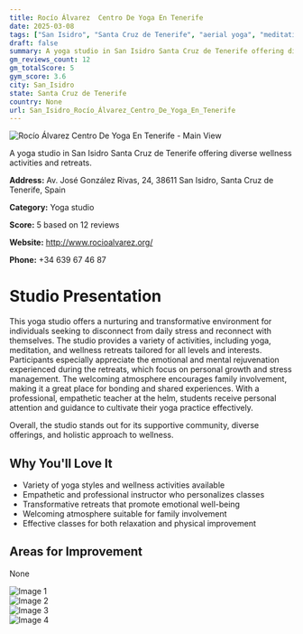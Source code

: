 ```yaml
---
title: Rocío Álvarez  Centro De Yoga En Tenerife
date: 2025-03-08
tags: ["San Isidro", "Santa Cruz de Tenerife", "aerial yoga", "meditation", "spiritual yoga", "supportive atmosphere", "wellness retreats", "San Isidro"]  
draft: false
summary: A yoga studio in San Isidro Santa Cruz de Tenerife offering diverse wellness activities and retreats.
gm_reviews_count: 12
gm_totalScore: 5
gym_score: 3.6
city: San_Isidro
state: Santa Cruz de Tenerife
country: None
url: San_Isidro_Rocío_Álvarez_Centro_De_Yoga_En_Tenerife
---
```


<div className="aspect-[16/9] relative my-8">
  <img 
    src="https://lh5.googleusercontent.com/p/AF1QipNc7Bw8-LSqy0NZ39h1fz5n8ToBeQmZ-d3I67iJ=w1920-h1080-k-no"
    alt="Rocío Álvarez  Centro De Yoga En Tenerife - Main View"
    className="object-cover absolute inset-0 w-full h-full rounded-lg"
  />
</div>

A yoga studio in San Isidro Santa Cruz de Tenerife offering diverse wellness activities and retreats.

**Address:** Av. José González Rivas, 24, 38611 San Isidro, Santa Cruz de Tenerife, Spain

**Category:** Yoga studio

**Score:** 5 based on 12 reviews

**Website:** http://www.rocioalvarez.org/

**Phone:** +34 639 67 46 87

# Studio Presentation

This yoga studio offers a nurturing and transformative environment for individuals seeking to disconnect from daily stress and reconnect with themselves. The studio provides a variety of activities, including yoga, meditation, and wellness retreats tailored for all levels and interests. Participants especially appreciate the emotional and mental rejuvenation experienced during the retreats, which focus on personal growth and stress management. The welcoming atmosphere encourages family involvement, making it a great place for bonding and shared experiences. With a professional, empathetic teacher at the helm, students receive personal attention and guidance to cultivate their yoga practice effectively.

Overall, the studio stands out for its supportive community, diverse offerings, and holistic approach to wellness.

## Why You'll Love It

- Variety of yoga styles and wellness activities available
- Empathetic and professional instructor who personalizes classes
- Transformative retreats that promote emotional well-being
- Welcoming atmosphere suitable for family involvement
- Effective classes for both relaxation and physical improvement

## Areas for Improvement

None

<div className="grid grid-cols-1 xl:grid-cols-2 gap-4 my-8">
<div className="aspect-[4/3] relative"><img src="https://lh5.googleusercontent.com/p/AF1QipMotPap_wGlp_H5R4uyHYX1CPQlrjYdwIfHf3oI=w1920-h1080-k-no" alt="Image 1" className="object-cover absolute inset-0 w-full h-full rounded-lg" /></div>
<div className="aspect-[4/3] relative"><img src="https://lh5.googleusercontent.com/p/AF1QipOYElirIewp8IIqh0qGRggN2VAnW_9aQ0uIj2Fa=w1920-h1080-k-no" alt="Image 2" className="object-cover absolute inset-0 w-full h-full rounded-lg" /></div>
<div className="aspect-[4/3] relative"><img src="https://lh5.googleusercontent.com/p/AF1QipPB78afT4D6A-Pw_9vYS8LS-rQWfXk1kv5xqDHe=w1920-h1080-k-no" alt="Image 3" className="object-cover absolute inset-0 w-full h-full rounded-lg" /></div>
<div className="aspect-[4/3] relative"><img src="https://lh5.googleusercontent.com/p/AF1QipO_nK_nD2zP3I1T98mOrqRfmNXr7EbLA1yYzJ2s=w1920-h1080-k-no" alt="Image 4" className="object-cover absolute inset-0 w-full h-full rounded-lg" /></div>
</div>